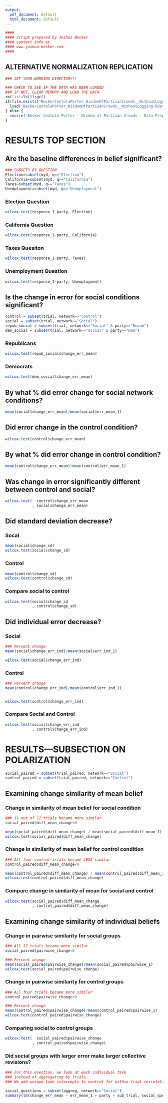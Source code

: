 ```yaml
---
output:
  pdf_document: default
  html_document: default
---
```

```r
####
#### script prepared by Joshua Becker
#### contact info at 
#### www.joshua-becker.com
####
```
## ALTERNATIVE NORMALIZATION REPLICATION

```r
### SET YOUR WORKING DIRECTORY!!

### CHECK TO SEE IF THE DATA HAS BEEN LOADED
### IF NOT, CLEAR MEMORY AND LOAD THE DATA
rm(list=ls());gc()
if(file.exists("BeckerCentolaPorter_WisdomOfPartisanCrowds__WithoutLogging.Rdata")) {
  load("BeckerCentolaPorter_WisdomOfPartisanCrowds__WithoutLogging.Rdata")  
} else {
  source('Becker Centola Porter - Wisdom of Partisan Crowds - Data Prep Without Logging.R')
}
```
# RESULTS TOP SECTION

## Are the baseline differences in belief significant?  
```r
### SUBSETS BY QUESTION 
Election=subset(myd, q=="Election")
California=subset(myd, q=="California")
Taxes=subset(myd, q=="Taxes")
Unemployment=subset(myd, q=="Unemployment")
```


### Election Question
```r
wilcox.test(response_1~party, Election)
```
### California Question
```r
wilcox.test(response_1~party, California)
```
### Taxes Quesiton
```r
wilcox.test(response_1~party, Taxes)
```
### Unemployment Question
```r
wilcox.test(response_1~party, Unemployment)
```

## Is the change in error for social conditions significant?

```r
control = subset(trial, network=="Control")
social = subset(trial, network=="Social")
repub_social = subset(trial, network=="Social" & party=="Repub")
dem_social = subset(trial, network=="Social" & party=="Dem")
```

### Republicans
```r
wilcox.test(repub_social$change_err_mean)
```

### Democrats
```r
wilcox.test(dem_social$change_err_mean)
```

## By what % did error change for social network conditions?
```r
mean(social$change_err_mean)/mean(social$err_mean_1)
```

## Did error change in the control condition?
```r
wilcox.test(control$change_err_mean)
```

## By what % did error change in control condition?
```r
mean(control$change_err_mean)/mean(control$err_mean_1)
```

## Was change in error significantly different between control and social?
```r
wilcox.test(  control$change_err_mean
            , social$change_err_mean)
```

## Did standard deviation decrease?

### Socal
```r
mean(social$change_sd)
wilcox.test(social$change_sd)
```

### Control
```r
mean(control$change_sd)
wilcox.test(control$change_sd)
```

### Compare social to control
```r
wilcox.test(social$change_sd
            , control$change_sd)

```

## Did individual error decrease?

### Social
```r
### Percent change
mean(social$change_err_ind)/mean(social$err_ind_1)

wilcox.test(social$change_err_ind)
```

### Control
```r
### Percent change
mean(control$change_err_ind)/mean(control$err_ind_1)


wilcox.test(control$change_err_ind)
```

### Compare Social and Control
```r
wilcox.test(social$change_err_ind
            , control$change_err_ind)
```

# RESULTS---SUBSECTION ON POLARIZATION
```r
social_paired = subset(trial_paired, network=="Social")
control_paired = subset(trial_paired, network=="Control")
```

## Examining change similarity of mean belief

### Change in similarity of mean belief for social condition
```r
### 11 out of 12 trials became more similar
social_paired$diff_mean_change<0

mean(social_paired$diff_mean_change) / mean(social_paired$diff_mean_1)
wilcox.test(social_paired$diff_mean_change)
```

### Change in similarity of mean belief for control condition
```r
### All four control trials became LESS similar
control_paired$diff_mean_change<0

mean(control_paired$diff_mean_change) / mean(control_paired$diff_mean_1)
wilcox.test(control_paired$diff_mean_change)
```

### Compare change in similarity of mean for social and control
```r
wilcox.test(social_paired$diff_mean_change
            , control_paired$diff_mean_change)

```

## Examining change similarity of individual beliefs

### Change in pairwise similarity for social groups
```r
### All 12 trials became more similar
social_paired$pairwise_change<0

### Percent change
mean(social_paired$pairwise_change)/mean(social_paired$pairwise_1)
wilcox.test(social_paired$pairwise_change)
```

### Change in pairwise similarity for control groups
```r
### ALl four trials became more similar
control_paired$pairwise_change<0

### Percent change
mean(control_paired$pairwise_change)/mean(control_paired$pairwise_1)
wilcox.test(control_paired$pairwise_change)
```

### Comparing social to control groups
```r
wilcox.test(  social_paired$pairwise_change
            , control_paired$pairwise_change)
```

### Did social groups with larger error make larger collective revisions?
```r
### For this question, we look at each individual task 
### instead of aggregating by trials.
### We add unique task intercepts to control for within-trial correlation.

social_questions = subset(aggreg, network=="Social")
summary(lm(change_err_mean ~ err_mean_1 + party + sub_trial, social_questions))
```
